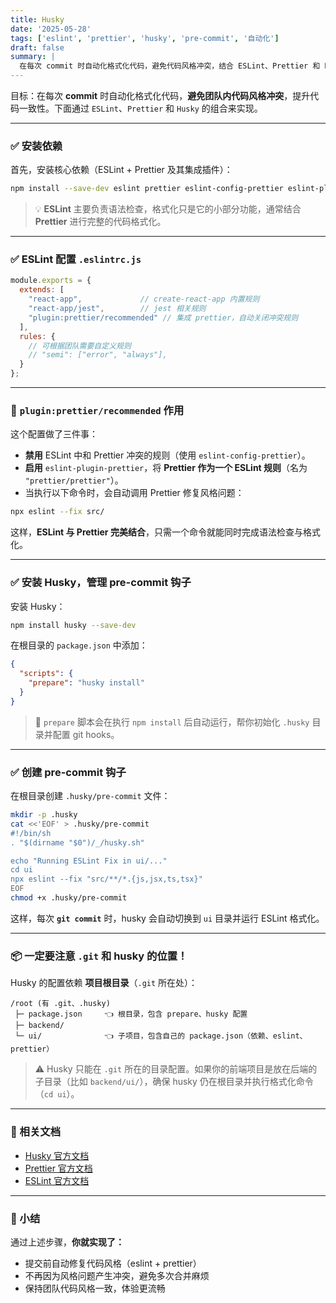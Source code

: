 ```yaml
---
title: Husky
date: '2025-05-28'
tags: ['eslint', 'prettier', 'husky', 'pre-commit', '自动化']
draft: false
summary: |
  在每次 commit 时自动化格式化代码，避免代码风格冲突，结合 ESLint、Prettier 和 Husky 实现全流程。
---
```


目标：在每次 **commit** 时自动化格式化代码，**避免团队内代码风格冲突**，提升代码一致性。下面通过 `ESLint`、`Prettier` 和 `Husky` 的组合来实现。

---

### ✅ 安装依赖

首先，安装核心依赖（ESLint + Prettier 及其集成插件）：

```bash
npm install --save-dev eslint prettier eslint-config-prettier eslint-plugin-prettier
```

> 💡 **ESLint** 主要负责语法检查，格式化只是它的小部分功能，通常结合 **Prettier** 进行完整的代码格式化。

---

### ✅ ESLint 配置 `.eslintrc.js`

```js
module.exports = {
  extends: [
    "react-app",             // create-react-app 内置规则
    "react-app/jest",        // jest 相关规则
    "plugin:prettier/recommended" // 集成 prettier，自动关闭冲突规则
  ],
  rules: {
    // 可根据团队需要自定义规则
    // "semi": ["error", "always"],
  }
};
```

---

### 📌 `plugin:prettier/recommended` 作用

这个配置做了三件事：
- **禁用** ESLint 中和 Prettier 冲突的规则（使用 `eslint-config-prettier`）。
- **启用** `eslint-plugin-prettier`，将 **Prettier 作为一个 ESLint 规则**（名为 `"prettier/prettier"`）。
- 当执行以下命令时，会自动调用 Prettier 修复风格问题：

```bash
npx eslint --fix src/
```

这样，**ESLint 与 Prettier 完美结合**，只需一个命令就能同时完成语法检查与格式化。

---

### ✅ 安装 Husky，管理 pre-commit 钩子

安装 Husky：
```bash
npm install husky --save-dev
```

在根目录的 `package.json` 中添加：
```json
{
  "scripts": {
    "prepare": "husky install"
  }
}
```

> 📝 `prepare` 脚本会在执行 `npm install` 后自动运行，帮你初始化 `.husky` 目录并配置 git hooks。

---

### ✅ 创建 pre-commit 钩子

在根目录创建 `.husky/pre-commit` 文件：

```bash
mkdir -p .husky
cat <<'EOF' > .husky/pre-commit
#!/bin/sh
. "$(dirname "$0")/_/husky.sh"

echo "Running ESLint Fix in ui/..."
cd ui
npx eslint --fix "src/**/*.{js,jsx,ts,tsx}"
EOF
chmod +x .husky/pre-commit
```

这样，每次 **`git commit`** 时，husky 会自动切换到 `ui` 目录并运行 ESLint 格式化。

---

### 📦 一定要注意 `.git` 和 husky 的位置！

Husky 的配置依赖 **项目根目录**（`.git` 所在处）：
```
/root (有 .git、.husky)
 ├─ package.json     👈 根目录，包含 prepare、husky 配置
 ├─ backend/
 └─ ui/              👈 子项目，包含自己的 package.json（依赖、eslint、prettier）
```

> ⚠️ Husky 只能在 `.git` 所在的目录配置。如果你的前端项目是放在后端的子目录（比如 `backend/ui/`），确保 husky 仍在根目录并执行格式化命令（`cd ui`）。

---

### 🔗 相关文档

- [Husky 官方文档](https://typicode.github.io/husky/#/)
- [Prettier 官方文档](https://prettier.io/docs/en/index.html)
- [ESLint 官方文档](https://eslint.org/docs/latest/)

---

### 📝 小结

通过上述步骤，**你就实现了：**
- 提交前自动修复代码风格（eslint + prettier）
- 不再因为风格问题产生冲突，避免多次合并麻烦
- 保持团队代码风格一致，体验更流畅

